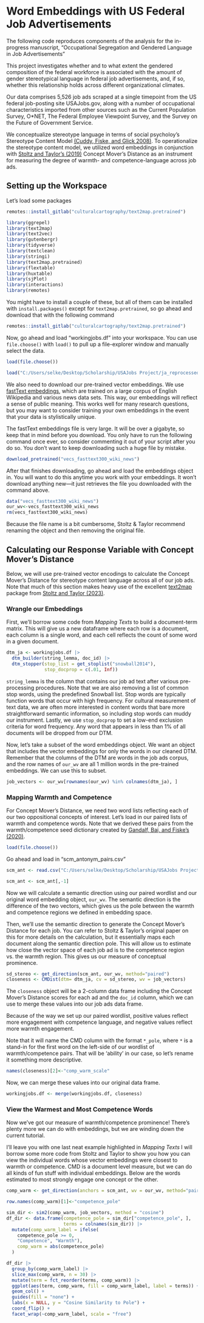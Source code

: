# Word Embeddings with US Federal Job Advertisements

The following code reproduces components of the analysis for the in-progress manuscript, “Occupational Segregation and Gendered Language in Job Advertisements”

This project investigates whether and to what extent the gendered composition of the federal workforce is associated with the amount of gender stereotypical language in federal job advertisements, and, if so, whether this relationship holds across different organizational climates.

Our data comprises 5,526 job ads scraped at a single timepoint from the US federal job-posting site USAJobs.gov, along with a number of occupational characteristics imported from other sources such as the Current Population Survey, O\*NET, The Federal Employee Viewpoint Survey, and the Survey on the Future of Government Service.

We conceptualize stereotype language in terms of social psycholoy’s Stereotype Content Model [(Cuddy, Fiske, and Glick 2008)](https://www.sciencedirect.com/science/article/pii/S0065260107000020?casa_token=HABSzi8Y7JMAAAAA:LBi45HX4KWxLfP4LLjsP8ySkpW1JtcZBNl67r55dZjmKbzsggVNarS--N6Y9XWdcn_q3zGfTI_c). To operationalize the stereotype content model, we utilized word embeddings in conjunction with [Stoltz and Taylor's (2019)](https://link.springer.com/article/10.1007/s42001-019-00048-6) Concept Mover’s Distance as an instrument for measuring the degree of warmth- and competence-language across job ads.

## Setting up the Workspace

Let's load some packages

```r
remotes::install_gitlab("culturalcartography/text2map.pretrained")
```

```r
library(ggrepel)
library(text2map)
library(text2vec)
library(gutenbergr)
library(tidyverse)
library(textclean)
library(stringi)
library(text2map.pretrained)
library(flextable)
library(huxtable)
library(sjPlot)
library(interactions)
library(remotes)
```

You might have to install a couple of these, but all of them can be installed with `install.packages()` except for `text2map.pretrained`, so go ahead and download that with the following command

```r
remotes::install_gitlab("culturalcartography/text2map.pretrained")
```

Now, go ahead and load "workingjobs.df" into your workspace. You can use `file.choose()` with `load()` to pull up a file-explorer window and manually select the data.

```r
load(file.choose())
```

```r
load("C:/Users/selke/Desktop/Scholarship/USAJobs Project/ja_reprocessed.rda")
```

We also need to download our pre-trained vector embeddings. We use [fastText embeddings](https://fasttext.cc/docs/en/english-vectors.html), which are trained on a large corpus of English Wikipedia and various news data sets. This way, our embeddings will reflect a sense of public meaning. This works well for many research questions, but you may want to consider training your own embeddings in the event that your data is stylistically unique.

::: callout-caution
The fastText embeddings file is very large. It will be over a gigabyte, so keep that in mind before you download. You only have to run the following command once ever, so consider commenting it out of your script after you do so. You don't want to keep downloading such a huge file by mistake.
:::

```r
download_pretrained("vecs_fasttext300_wiki_news")
```

After that finishes downloading, go ahead and load the embeddings object in. You will want to do this anytime you work with your embeddings. It won't download anything new---it just retrieves the file you downloaded with the command above.

```r
data("vecs_fasttext300_wiki_news")
our_wv<-vecs_fasttext300_wiki_news
rm(vecs_fasttext300_wiki_news)
```

Because the file name is a bit cumbersome, Stoltz & Taylor recommend renaming the object and then removing the original file.

## Calculating our Response Variable with Concept Mover's Distance

Below, we will use pre-trained vector encodings to calculate the Concept Mover's Distance for stereotype content language across all of our job ads. Note that much of this section makes heavy use of the excellent [text2map](https://culturalcartography.gitlab.io/text2map/) package from [Stoltz and Taylor (2023)](https://global.oup.com/academic/product/mapping-texts-9780197756881?cc=us&lang=en&).

### Wrangle our Embeddings

First, we'll borrow some code from *Mapping Texts* to build a document-term matrix. This will give us a new dataframe where each row is a document, each column is a single word, and each cell reflects the count of some word in a given document.

```r
dtm_ja <- workingjobs.df |>
  dtm_builder(string_lemma, doc_id) |>
  dtm_stopper(stop_list = get_stoplist("snowball2014"),
              stop_docprop = c(.01, Inf))
```

`string_lemma` is the column that contains our job ad text after various pre-processing procedures. Note that we are also removing a list of common stop words, using the predefined Snowball list. Stop words are typically function words that occur with high frequency. For cultural measurement of text data, we are often more interested in content words that bare more straightforward semantic information, so including stop words can muddy our instrument. Lastly, we use `stop_docprop` to set a low-end exclusion criteria for word frequency. Any word that appears in less than 1% of all documents will be dropped from our DTM.

Now, let's take a subset of the word embeddings object. We want an object that includes the vector embeddings for only the words in our cleaned DTM. Remember that the columns of the DTM are words in the job ads corpus, and the row names of `our_wv` are all 1 million words in the pre-trained embeddings. We can use this to subset.

```r
job_vectors <- our_wv[rownames(our_wv) %in% colnames(dtm_ja), ]
```

### Mapping Warmth and Competence

For Concept Mover's Distance, we need two word lists reflecting each of our two oppositional concepts of interest. Let's load in our paired lists of warmth and competence words. Note that we derived these pairs from the warmth/competence seed dictionary created by [Gandalf, Bai, and Fiske's (2020)](https://onlinelibrary.wiley.com/doi/full/10.1002/ejsp.2724?casa_token=gqMHBVmq7eUAAAAA%3Azr6pilqgfE2nbpJ6yt1aikGXx4GZnenVpTp3F6g9kEPglQqBvFedzgMtbFPuH0mVQ1JUUkzgitZeR6M).

```r
load(file.choose())
```

Go ahead and load in "scm_antonym_pairs.csv"

```r
scm_ant <- read.csv("C:/Users/selke/Desktop/Scholarship/USAJobs Project/scm_antonym_pairs.csv")

scm_ant <- scm_ant[,-1]
```

Now we will calculate a semantic direction using our paired wordlist and our original word embedding object, `our_wv`. The semantic direction is the difference of the two vectors, which gives us the pole between the warmth and competence regions we defined in embedding space.

Then, we'll use the semantic direction to generate the Concept Mover's Distance for each job. You can refer to Stoltz & Taylor's original paper on this for more details on the calculation, but it essentially maps each document along the semantic direction pole. This will allow us to estimate how close the vector space of each job ad is to the competence region vs. the warmth region. This gives us our measure of conceptual prominence.

```r
sd_stereo <- get_direction(scm_ant, our_wv, method="paired")
closeness <- CMDist(dtm= dtm_ja, cv = sd_stereo, wv = job_vectors)
```

The `closeness` object will be a 2-column data frame including the Concept Mover's Distance scores for each ad and the `doc_id` column, which we can use to merge these values into our job ads data frame.

Because of the way we set up our paired wordlist, positive values reflect more engagement with competence language, and negative values reflect more warmth engagement.

Note that it will name the CMD column with the format `*_pole`, where `*` is a stand-in for the first word on the left-side of our wordlist of warmth/competence pairs. That will be 'ability' in our case, so let's rename it something more descriptive.

```r
names(closeness)[2]<-"comp_warm_scale"
```

Now, we can merge these values into our original data frame.

```r
workingjobs.df <- merge(workingjobs.df, closeness)
```

### View the Warmest and Most Competence Words 
Now we've got our measure of warmth/competence prominence! There's plenty more we can do with embeddings, but we are winding down the current tutorial.

I'll leave you with one last neat example highlighted in *Mapping Texts* I will borrow some more code from Stoltz and Taylor to show you how you can view the individual words whose vector embeddings were closest to warmth or competence. CMD is a document level measure, but we can do all kinds of fun stuff with individual embeddings. Below are the words estimated to most strongly engage one concept or the other.

```r
comp_warm <- get_direction(anchors = scm_ant, wv = our_wv, method="paired")

row.names(comp_warm)[1]<-"competence_pole"

sim_dir <- sim2(comp_warm, job_vectors, method = "cosine")
df_dir <- data.frame(competence_pole = sim_dir["competence_pole", ],
                     terms = colnames(sim_dir)) |>
  mutate(comp_warm_label = ifelse(
    competence_pole >= 0,
    "Competence", "Warmth"),
    comp_warm = abs(competence_pole)
  )

df_dir |>
  group_by(comp_warm_label) |>
  slice_max(comp_warm, n = 30) |>
  mutate(term = fct_reorder(terms, comp_warm)) |>
  ggplot(aes(term, comp_warm, fill = comp_warm_label, label = terms)) +
  geom_col() +
  guides(fill = "none") +
  labs(x = NULL, y = "Cosine Similarity to Pole") +
  coord_flip() +
  facet_wrap(~comp_warm_label, scale = "free")
```
